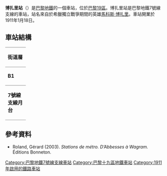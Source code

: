 {{expand|time=2016-02-26T03:58:10+00:00}}
{{no footnotes|time=2016-02-26T03:58:10+00:00}}
{{Infobox station
| name                = 博扎里站
| symbol_location     = paris
| symbol              = m
| symbol2             = 
| type                = [[巴黎地鐵|巴黎地鐵]]車站
| image               = [[File:Paris_Métro_Botzaris_7bis.JPG|275px]]
| alt                 = 
| caption             = 
| other_name          = 
| address             = [[巴黎19區|巴黎19區]]
| borough             = [[法蘭西島|法蘭西島]]
| country             = 法國
| iso_region          = FR_scale:2000
| coordinates_display = title
| coordinates_format  = dms
| latd  = 48.879552| latm  = | lats  = | latNS  = 
| longd = 2.38804| longm = | longs = | longEW = 
| coordinates         = 
| owned               = [[RATP|RATP]]
| operator            = [[RATP|RATP]]
| line                = 
| disabled            = 
| zone                = 1
| opened              = {{Start-date|1911年1月18日}}
| closed              = <!-- {{End date|YYYY|MM|DD|df=y}} -->
| services            = 
| map_type            = France Paris
}}
'''博扎里站'''（{{lang-fr|Botzaris}}）是[[巴黎地鐵|巴黎地鐵]]的一個車站，位於[[巴黎19區|巴黎19區]]。博扎里站是巴黎地鐵7號線支線的車站，站名來自於希臘獨立戰爭期間的英雄[[馬科斯·博扎里|馬科斯·博扎里]]。車站開業於1911年1月18日。
== 車站結構 ==
{| border=0 cellspacing=0 cellpadding=3
|style="border-bottom:solid 1px gray;border-top:solid 1px gray;" width=50 valign=top|'''街道層'''
|-
|style="border-bottom:solid 1px gray;border-top:solid 1px gray;" width=50 valign=top|'''B1'''
|style="border-top:solid 1px gray;border-bottom:solid 1px gray;" width=100 valign=top|月台連接夾層
|-
|style="border-bottom:solid 1px gray;" width=50 rowspan=10 valign=top|'''7號線支線月台'''
|style="border-top:solid 1px gray;border-right:solid 2px black;border-left:solid 2px black;border-bottom:solid 2px black;" colspan=2|<center><small>[[側式月台|側式月台]]，右側開門</small></center>
|-
|style="border-bottom:solid 1px gray;" width=100|內行
|style="border-bottom:solid 1px gray;" width=390|{{arrow|L}} [[File:Metro-M.svg|16x16px]][[File:Paris_Metro_7_bis.svg|16x16px]]往[[路易·布朗克站|路易·布朗克]]<small>（[[肖蒙山丘站|肖蒙山丘]]）</small>
|-
|外行
|{{arrow|R}} [[File:Metro-M.svg|16x16px]][[File:Paris_Metro_7_bis.svg|16x16px]]往[[佩聖熱爾維站|佩聖熱爾維]]<small>（[[節日廣場站|節日廣場]]）</small>
|-
|style="border-top:solid 2px black;border-right:solid 2px black;border-left:solid 2px black;border-bottom:solid 1px gray;" colspan=2|<center><small>[[側式月台|側式月台]]，右側開門</small></center>
|}
{{commons category|Botzaris (Paris Metro)}}

==參考資料==
*Roland, Gérard (2003). ''Stations de métro. D’Abbesses à Wagram.'' Éditions Bonneton.
{{巴黎地鐵7號線支線}}
[[Category:巴黎地鐵7號線支線車站|Category:巴黎地鐵7號線支線車站]]
[[Category:巴黎十九區地鐵車站|Category:巴黎十九區地鐵車站]]
[[Category:1911年啟用的鐵路車站|Category:1911年啟用的鐵路車站]]